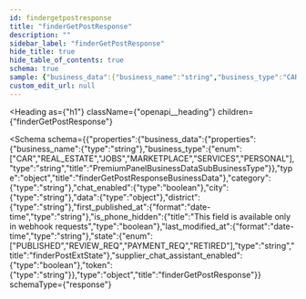 ```yaml
---
id: findergetpostresponse
title: "finderGetPostResponse"
description: ""
sidebar_label: "finderGetPostResponse"
hide_title: true
hide_table_of_contents: true
schema: true
sample: {"business_data":{"business_name":"string","business_type":"CAR"},"category":"string","chat_enabled":true,"city":"string","data":{},"district":"string","first_published_at":"2024-07-29T15:51:28.071Z","is_phone_hidden":true,"last_modified_at":"2024-07-29T15:51:28.071Z","state":"PUBLISHED","supplier_chat_assistant_enabled":true,"token":"string"}
custom_edit_url: null
---
```



<Heading
  as={"h1"}
  className={"openapi__heading"}
  children={"finderGetPostResponse"}
>
</Heading>





<Schema
  schema={{"properties":{"business_data":{"properties":{"business_name":{"type":"string"},"business_type":{"enum":["CAR","REAL_ESTATE","JOBS","MARKETPLACE","SERVICES","PERSONAL"],"type":"string","title":"PremiumPanelBusinessDataSubBusinessType"}},"type":"object","title":"finderGetPostResponseBusinessData"},"category":{"type":"string"},"chat_enabled":{"type":"boolean"},"city":{"type":"string"},"data":{"type":"object"},"district":{"type":"string"},"first_published_at":{"format":"date-time","type":"string"},"is_phone_hidden":{"title":"This field is available only in webhook requests","type":"boolean"},"last_modified_at":{"format":"date-time","type":"string"},"state":{"enum":["PUBLISHED","REVIEW_REQ","PAYMENT_REQ","RETIRED"],"type":"string","title":"finderPostExtState"},"supplier_chat_assistant_enabled":{"type":"boolean"},"token":{"type":"string"}},"type":"object","title":"finderGetPostResponse"}}
  schemaType={"response"}
>
  
</Schema>
            